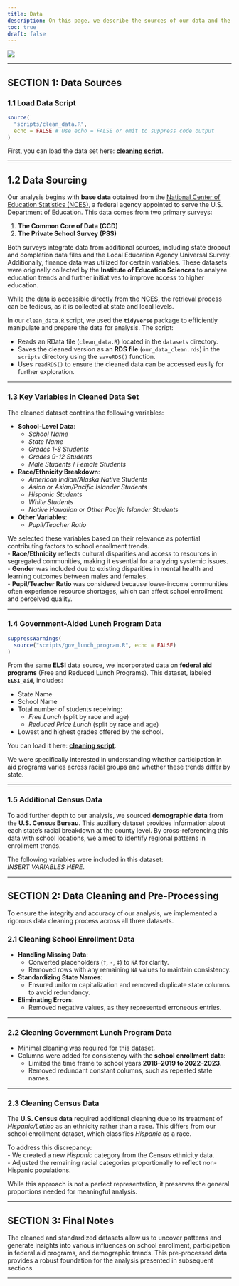 ```yaml
---
title: Data
description: On this page, we describe the sources of our data and the cleaning process in detail. The goal is to ensure that anyone visiting our website can largely replicate our analyses by running this script on the original datasets to clean and prepare them for analysis.
toc: true
draft: false
---
```


![](images/Classroom.jpg)

----

## SECTION 1: Data Sources

### 1.1 Load Data Script

```r
source(
  "scripts/clean_data.R",
  echo = FALSE # Use echo = FALSE or omit to suppress code output
)
```

First, you can load the data set here: [**cleaning script**](/scripts/clean_data.R).

---

## 1.2 Data Sourcing

Our analysis begins with **base data** obtained from the [National Center of Education Statistics (NCES)](https://nces.ed.gov/ccd/elsi/), a federal agency appointed to serve the U.S. Department of Education. This data comes from two primary surveys:  

1. **The Common Core of Data (CCD)**  
2. **The Private School Survey (PSS)**  

Both surveys integrate data from additional sources, including state dropout and completion data files and the Local Education Agency Universal Survey. Additionally, finance data was utilized for certain variables. These datasets were originally collected by the **Institute of Education Sciences** to analyze education trends and further initiatives to improve access to higher education.  

While the data is accessible directly from the NCES, the retrieval process can be tedious, as it is collected at state and local levels.

In our `clean_data.R` script, we used the **`tidyverse`** package to efficiently manipulate and prepare the data for analysis. The script:  

- Reads an RData file (`clean_data.R`) located in the `datasets` directory.  
- Saves the cleaned version as an **RDS file** (`our_data_clean.rds`) in the `scripts` directory using the `saveRDS()` function.  
- Uses `readRDS()` to ensure the cleaned data can be accessed easily for further exploration.

---

### 1.3 Key Variables in Cleaned Data Set  

The cleaned dataset contains the following variables:  

- **School-Level Data**:  
  - *School Name*  
  - *State Name*  
  - *Grades 1-8 Students*  
  - *Grades 9-12 Students*  
  - *Male Students* / *Female Students*  

- **Race/Ethnicity Breakdown**:  
  - *American Indian/Alaska Native Students*  
  - *Asian or Asian/Pacific Islander Students*  
  - *Hispanic Students*  
  - *White Students*  
  - *Native Hawaiian or Other Pacific Islander Students*  

- **Other Variables**:  
  - *Pupil/Teacher Ratio*  

We selected these variables based on their relevance as potential contributing factors to school enrollment trends.  
- **Race/Ethnicity** reflects cultural disparities and access to resources in segregated communities, making it essential for analyzing systemic issues.  
- **Gender** was included due to existing disparities in mental health and learning outcomes between males and females.  
- **Pupil/Teacher Ratio** was considered because lower-income communities often experience resource shortages, which can affect school enrollment and perceived quality.

---

### 1.4 Government-Aided Lunch Program Data

```r
suppressWarnings(
  source("scripts/gov_lunch_program.R", echo = FALSE)
)
```

From the same **ELSI** data source, we incorporated data on **federal aid programs** (Free and Reduced Lunch Programs). This dataset, labeled **`ELSI_aid`**, includes:  

- State Name  
- School Name  
- Total number of students receiving:  
  - *Free Lunch* (split by race and age)  
  - *Reduced Price Lunch* (split by race and age)  
- Lowest and highest grades offered by the school.  

You can load it here:  [**cleaning script**](/scripts/gov_lunch_program.R).

We were specifically interested in understanding whether participation in aid programs varies across racial groups and whether these trends differ by state.

---

### 1.5 Additional Census Data

To add further depth to our analysis, we sourced **demographic data** from the **U.S. Census Bureau**. This auxiliary dataset provides information about each state's racial breakdown at the county level. By cross-referencing this data with school locations, we aimed to identify regional patterns in enrollment trends.  

The following variables were included in this dataset:  
*INSERT VARIABLES HERE*.  

---

## SECTION 2: Data Cleaning and Pre-Processing

To ensure the integrity and accuracy of our analysis, we implemented a rigorous data cleaning process across all three datasets.  

### 2.1 **Cleaning School Enrollment Data**  
- **Handling Missing Data**:  
  - Converted placeholders (`†`, `-`, `‡`) to `NA` for clarity.  
  - Removed rows with any remaining `NA` values to maintain consistency.  

- **Standardizing State Names**:  
  - Ensured uniform capitalization and removed duplicate state columns to avoid redundancy.  

- **Eliminating Errors**:  
  - Removed negative values, as they represented erroneous entries.  

---

### 2.2 **Cleaning Government Lunch Program Data**  
- Minimal cleaning was required for this dataset.  
- Columns were added for consistency with the **school enrollment data**:  
  - Limited the time frame to school years **2018–2019 to 2022–2023**.  
  - Removed redundant constant columns, such as repeated state names.  

---

### 2.3 **Cleaning Census Data**  
The **U.S. Census data** required additional cleaning due to its treatment of *Hispanic/Latino* as an ethnicity rather than a race. This differs from our school enrollment dataset, which classifies *Hispanic* as a race.  

To address this discrepancy:  
- We created a new *Hispanic* category from the Census ethnicity data.  
- Adjusted the remaining racial categories proportionally to reflect non-Hispanic populations.  

While this approach is not a perfect representation, it preserves the general proportions needed for meaningful analysis.

---

## SECTION 3: Final Notes  

The cleaned and standardized datasets allow us to uncover patterns and generate insights into various influences on school enrollment, participation in federal aid programs, and demographic trends. This pre-processed data provides a robust foundation for the analysis presented in subsequent sections.

---
